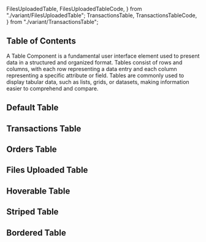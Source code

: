   FilesUploadedTable,
  FilesUploadedTableCode,
} from "./variant/FilesUploadedTable";
  TransactionsTable,
  TransactionsTableCode,
} from "./variant/TransactionsTable";


## Table of Contents

A Table Component is a fundamental user interface element used to present data in a structured and organized format. Tables consist of rows and columns, with each row representing a data entry and each column representing a specific attribute or field. Tables are commonly used to display tabular data, such as lists, grids, or datasets, making information easier to comprehend and compare.

## Default Table

<CodePreview code={DefaultTableCode}>
  <DefaultTable />
</CodePreview>

## Transactions Table

<CodePreview code={TransactionsTableCode}>
  <TransactionsTable />
</CodePreview>

## Orders Table

<CodePreview code={OrdersTableCode}>
  <OrdersTable />
</CodePreview>

## Files Uploaded Table

<CodePreview code={FilesUploadedTableCode}>
  <FilesUploadedTable />
</CodePreview>

## Hoverable Table

<CodePreview code={HoverableTableCode}>
  <HoverableTable />
</CodePreview>

## Striped Table

<CodePreview code={StripedTableCode}>
  <StripedTable />
</CodePreview>

## Bordered Table

<CodePreview code={BorderedTableCode}>
  <BorderedTable />
</CodePreview>
